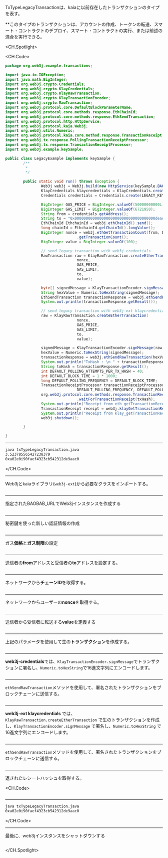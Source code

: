 TxTypeLegacyTransactionは、kaiaに以前存在したトランザクションのタイプを表す。

\*\*このタイプのトランザクションは、アカウントの作成、トークンの転送、スマート・コントラクトのデプロイ、スマート・コントラクトの実行、または前述の混合を実行できる。

<CH.Spotlight>

<CH.Code>

```java txTypeLegacyTransaction.java
package org.web3j.example.transactions;

import java.io.IOException;
import java.math.BigInteger;
import org.web3j.crypto.Credentials;
import org.web3j.crypto.KlayCredentials;
import org.web3j.crypto.KlayRawTransaction;
import org.web3j.crypto.KlayTransactionEncoder;
import org.web3j.crypto.RawTransaction;
import org.web3j.protocol.core.DefaultBlockParameterName;
import org.web3j.protocol.core.methods.response.EthChainId;
import org.web3j.protocol.core.methods.response.EthSendTransaction;
import org.web3j.protocol.http.HttpService;
import org.web3j.protocol.kaia.Web3j;
import org.web3j.utils.Numeric;
import org.web3j.protocol.kaia.core.method.response.TransactionReceipt;
import org.web3j.tx.response.PollingTransactionReceiptProcessor;
import org.web3j.tx.response.TransactionReceiptProcessor;
import org.web3j.example.keySample;

public class LegacyExample implements keySample {
        /**
         *
         */

        public static void run() throws Exception {
                Web3j web3j = Web3j.build(new HttpService(keySample.BAOBAB_URL));
                KlayCredentials klaycredentials = KlayCredentials.create(keySample.LEGACY_KEY_privkey);
                Credentials credentials = Credentials.create(LEGACY_KEY_privkey);

                BigInteger GAS_PRICE = BigInteger.valueOf(50000000000L);
                BigInteger GAS_LIMIT = BigInteger.valueOf(6721950);
                String from = credentials.getAddress();
                String to = "0x000000000000000000000000000000000000dead";
                EthChainId EthchainId = web3j.ethChainId().send();
                long chainId = EthchainId.getChainId().longValue();
                BigInteger nonce = web3j.ethGetTransactionCount(from, DefaultBlockParameterName.LATEST).send()
                                .getTransactionCount();
                BigInteger value = BigInteger.valueOf(100);

                // send legacy transaction with web3j-credentials
                RawTransaction raw = KlayRawTransaction.createEtherTransaction(
                                nonce,
                                GAS_PRICE,
                                GAS_LIMIT,
                                to,
                                value);

                byte[] signedMessage = KlayTransactionEncoder.signMessage(raw, chainId, credentials);
                String hexValue = Numeric.toHexString(signedMessage);
                EthSendTransaction transactionResponse = web3j.ethSendRawTransaction(hexValue).send();
                System.out.println(transactionResponse.getResult());

                // send legacy transaction with web3j-ext klaycredentials
                raw = KlayRawTransaction.createEtherTransaction(
                                nonce,
                                GAS_PRICE,
                                GAS_LIMIT,
                                to,
                                value);

                signedMessage = KlayTransactionEncoder.signMessage(raw, chainId, klaycredentials);
                hexValue = Numeric.toHexString(signedMessage);
                transactionResponse = web3j.ethSendRawTransaction(hexValue).send();
                System.out.println("TxHash : \n " + transactionResponse.getResult());
                String txHash = transactionResponse.getResult();
                int DEFAULT_POLLING_ATTEMPTS_PER_TX_HASH = 40;
                int DEFAULT_BLOCK_TIME = 1 * 1000;
                long DEFAULT_POLLING_FREQUENCY = DEFAULT_BLOCK_TIME;
                TransactionReceiptProcessor transactionReceiptProcessor = new PollingTransactionReceiptProcessor(web3j,
                                DEFAULT_POLLING_FREQUENCY, DEFAULT_POLLING_ATTEMPTS_PER_TX_HASH);
                org.web3j.protocol.core.methods.response.TransactionReceipt ethReceipt = transactionReceiptProcessor
                                .waitForTransactionReceipt(txHash);
                System.out.println("Receipt from eth_getTransactionReceipt : \n" + ethReceipt);
                TransactionReceipt receipt = web3j.klayGetTransactionReceipt(txHash).send().getResult();
                System.out.println("Receipt from klay_getTransactionReceipt : \n" + receipt);
                web3j.shutdown();

        }

}
```

---

```zsh output
java txTypeLegacyTransaction.java
3.523785565427238379
0xa02e0i90faef4323cb542312de9aac0
```

</CH.Code>

---

Web3jとkaiaライブラリ(`web3j-ext`)から必要なクラスをインポートする。

```java txTypeLegacyTransaction.java focus=1:20

```

---

指定されたBAOBAB_URLでWeb3jインスタンスを作成する

```java txTypeLegacyTransaction.java focus=27

```

---

秘密鍵を使った新しい認証情報の作成

```java txTypeLegacyTransaction.java focus=28:29

```

---

ガス**価格**と**ガス制限**の設定

```java txTypeLegacyTransaction.java focus=31:32

```

---

送信者の**from**アドレスと受信者の**to**アドレスを設定する。

```java txTypeLegacyTransaction.java focus=33,34

```

---

ネットワークから**チェーンID**を取得する。

```java txTypeLegacyTransaction.java focus=35:36

```

---

ネットワークからユーザーの**nonce**を取得する。

```java txTypeLegacyTransaction.java focus=37:38

```

---

送信者から受信者に転送する**value**を定義する

```java txTypeLegacyTransaction.java focus=39

```

---

上記のパラメータを使用して生の**トランザクション**を作成する。

```java txTypeLegacyTransaction.java focus=42:47

```

---

**web3j-credentials**では、`KlayTransactionEncoder.signMessage`でトランザクションに署名し、`Numeric.toHexString`で16進文字列にエンコードします。

```java txTypeLegacyTransaction.java focus=49:50

```

---

`ethSendRawTransaction`メソッドを使用して、署名されたトランザクションをブロックチェーンに送信する。

```java txTypeLegacyTransaction.java focus=51:52

```

---

**web3j-ext klaycredentials** では、`KlayRawTransaction.createEtherTransaction` で生のトランザクションを作成し、`KlayTransactionEncoder.signMessage` で署名し、`Numeric.toHexString` で16進文字列にエンコードします。

```java txTypeLegacyTransaction.java focus=54:63

```

---

`ethSendRawTransaction`メソッドを使用して、署名されたトランザクションをブロックチェーンに送信する。

```java txTypeLegacyTransaction.java focus=64:66

```

---

返されたレシートハッシュを取得する。

<CH.Code>

```java txTypeLegacyTransaction.java focus=67:76

```

---

```zsh output
java txTypeLegacyTransaction.java
0xa02e0i90faef4323cb542312de9aac0
```

</CH.Code>

---

最後に、web3jインスタンスをシャットダウンする

```java txTypeLegacyTransaction.java focus=77

```

</CH.Spotlight>
